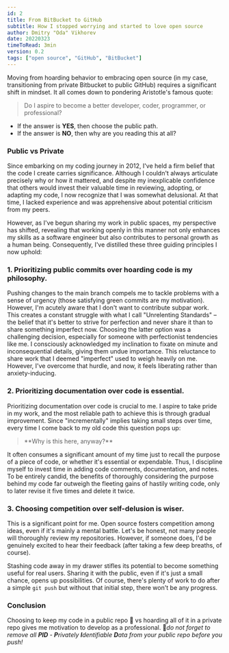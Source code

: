 ```yaml
---
id: 2
title: From BitBucket to GitHub
subtitle: How I stopped worrying and started to love open source
author: Dmitry "Oda" Vikhorev 
date: 20220323
timeToRead: 3min
version: 0.2
tags: ["open source", "GitHub", "BitBucket"]
---
```


<TLDR>
Moving from hoarding behavior to embracing open source (in my case, transitioning from private Bitbucket to public GitHub) requires a significant shift in mindset. It all comes down to pondering Aristotle's famous quote:

<Blockquote className="pb--3rem" cite="- Aristotel">
  Do I aspire to become a better developer, coder, programmer, or professional?
</Blockquote>

- If the answer is **YES**, then choose the public path.
- If the answer is **NO**, then why are you reading this at all?
</TLDR>

### Public vs Private
Since embarking on my coding journey in 2012, I've held a firm belief that the code I create carries significance. Although I couldn't always articulate precisely why or how it mattered, and despite my inexplicable confidence that others would invest their valuable time in reviewing, adopting, or adapting my code, I now recognize that I was somewhat delusional. At that time, I lacked experience and was apprehensive about potential criticism from my peers.
<PB8/>

However, as I've begun sharing my work in public spaces, my perspective has shifted, revealing that working openly in this manner not only enhances my skills as a software engineer but also contributes to personal growth as a human being. Consequently, I've distilled these three guiding principles I now uphold:
<PB8/>

### 1. Prioritizing public commits over hoarding code is my philosophy.
Pushing changes to the main branch compels me to tackle problems with a sense of urgency (those satisfying green commits are my motivation). However, I'm acutely aware that I don't want to contribute subpar work. This creates a constant struggle with what I call "Unrelenting Standards" – the belief that it's better to strive for perfection and never share it than to share something imperfect now.
<PB4/>
Choosing the latter option was a challenging decision, especially for someone with perfectionist tendencies like me. I consciously acknowledged my inclination to fixate on minute and inconsequential details, giving them undue importance. This reluctance to share work that I deemed "imperfect" used to weigh heavily on me. However, I've overcome that hurdle, and now, it feels liberating rather than anxiety-inducing.
<PB8/>

### 2. Prioritizing documentation over code is essential.

Prioritizing documentation over code is crucial to me. I aspire to take pride in my work, and the most reliable path to achieve this is through gradual improvement. Since "incrementally" implies taking small steps over time, every time I come back to my old code this question pops up:
<Blockquote className="" cite="- everyone">
**Why is this here, anyway?**
</Blockquote>
<PB4/>

It often consumes a significant amount of my time just to recall the purpose of a piece of code, or whether it's essential or expendable. Thus, I discipline myself to invest time in adding code comments, documentation, and notes. 
<PB8/>
To be entirely candid, the benefits of thoroughly considering the purpose behind my code far outweigh the fleeting gains of hastily writing code, only to later revise it five times and delete it twice.
<PB8/>
              
### 3. Choosing competition over self-delusion is wiser.

This is a significant point for me. Open source fosters competition among ideas, even if it's mainly a mental battle. Let's be honest, not many people will thoroughly review my repositories. However, if someone does, I'd be genuinely excited to hear their feedback (after taking a few deep breaths, of course).
<PB8/>

Stashing code away in my drawer stifles its potential to become something useful for real users. Sharing it with the public, even if it's just a small chance, opens up possibilities. Of course, there's plenty of work to do after a simple <Code>git push</Code> but without that initial step, there won't be any progress. 
<PB8/>

### Conclusion
Choosing to keep my code in a public repo 🍉 vs hoarding all of it in a private repo gives me motivation to develop
as a professional.
<PB8/>
🍉*do not forget to remove all **PID** - **P**rivately **I**dentifiable **D**ata from your
public repo before you push!* 
